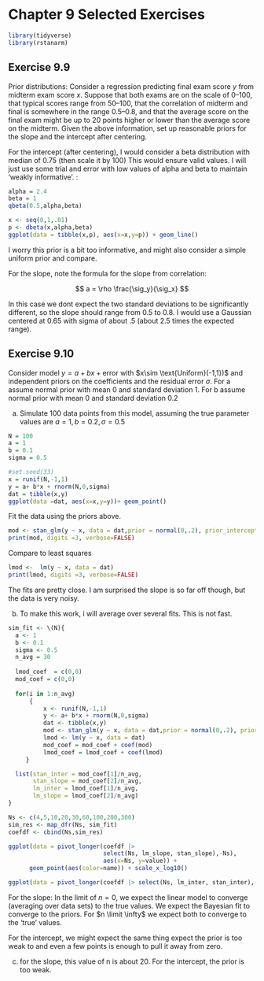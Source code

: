 # Chapter 9 Selected Exercises

```r
library(tidyverse)
library(rstanarm)
```
  

## Exercise 9.9
Prior distributions: Consider a regression predicting final exam score $y$  from midterm exam
score $x$. Suppose that both exams are on the scale of 0–100, that typical scores range from
50–100, that the correlation of midterm and final is somewhere in the range 0.5–0.8, and that the
average score on the final exam might be up to 20 points higher or lower than the average score
on the midterm.
Given the above information, set up reasonable priors for the slope and the intercept after
centering.


For the intercept (after centering), I would consider a beta distribution with median of 0.75   (then scale it by 100) This would ensure valid values. I will just use some trial and error with low values of alpha and beta to maintain 'weakly informative'.  :

```r
alpha = 2.4
beta = 1
qbeta(0.5,alpha,beta)
```


```r
x <- seq(0,1,.01)
p <- dbeta(x,alpha,beta)
ggplot(data = tibble(x,p), aes(x=x,y=p)) + geom_line()

```

I worry this prior is a bit too informative, and might also consider a simple uniform prior and compare.  


For the slope, note the formula for the slope from correlation:

$$ 
a = \rho \frac{\sig_y}{\sig_x}
$$


In this case we dont expect the two standard deviations to be significantly different, so the slope should range from 0.5 to 0.8.  I would use a Gaussian centered at 0.65 with sigma of about .5 (about 2.5 times the expected range).



## Exercise 9.10

Consider model $y=a + bx + \text{error}$ with $x\sim \text{Uniform}(-1,1})$ and independent priors on the coefficients and the residual error $\sigma$.  For a assume normal prior with mean 0 and standard deviation 1. For b assume normal prior with mean 0 and standard deviation 0.2

a)  Simulate   100 data points from this model, assuming the true parameter values are $a=1, b= 0.2, \sigma = 0.5$

```r
N = 100
a = 1
b = 0.1
sigma = 0.5

#set.seed(33)
x = runif(N,-1,1)
y = a+ b*x + rnorm(N,0,sigma)
dat = tibble(x,y)
ggplot(data =dat, aes(x=x,y=y))+ geom_point()

```

Fit the data using the priors above.

```r
mod <- stan_glm(y ~ x, data = dat,prior = normal(0,.2), prior_intercept = normal(0,1),  refresh=0)
print(mod, digits =3, verbose=FALSE)
```

Compare to least squares

```r
lmod <-  lm(y ~ x, data = dat)
print(lmod, digits =3, verbose=FALSE)
```
The fits are pretty close. I am surprised the slope is so far off though, but the data is very noisy.

b) To make this work, i will average over several fits. This is not fast.

```r
sim_fit <- \(N){
  a <- 1
  b <- 0.1
  sigma <- 0.5
  n_avg = 30
  
  lmod_coef  = c(0,0)
  mod_coef = c(0,0)
  
  for(i in 1:n_avg)
      {  
          x <- runif(N,-1,1)
          y <- a+ b*x + rnorm(N,0,sigma)
          dat <- tibble(x,y)
          mod <- stan_glm(y ~ x, data = dat,prior = normal(0,.2), prior_intercept = normal(0,1),  refresh=0)
          lmod <- lm(y ~ x, data = dat)
          mod_coef = mod_coef + coef(mod)
          lmod_coef = lmod_coef + coef(lmod)
     }

  list(stan_inter = mod_coef[1]/n_avg,
       stan_slope = mod_coef[2]/n_avg,
       lm_inter = lmod_coef[1]/n_avg, 
       lm_slope = lmod_coef[2]/n_avg)
}
```

```r
Ns <- c(4,5,10,20,30,60,100,200,300)
sim_res <- map_dfr(Ns, sim_fit)
coefdf <- cbind(Ns,sim_res)
```

 
```r
ggplot(data = pivot_longer(coefdf |>
                           select(Ns, lm_slope, stan_slope),-Ns),
                           aes(x=Ns, y=value)) + 
      geom_point(aes(color=name)) + scale_x_log10() 
```


```r
ggplot(data = pivot_longer(coefdf |> select(Ns, lm_inter, stan_inter),-Ns), aes(x=Ns, y=value)) + geom_point(aes(color=name)) + scale_x_log10()
```

For the slope:
In the limit of $n=0$, we expect the linear model to converge (averaging over data sets) to the true values. We expect the Bayesian fit to converge to the priors. For $n \limit \infty$  we expect both to converge to the 'true' values. 

For the intercept, we might expect the same thing expect the prior is too weak to and even a few points is enough to pull it away from zero.


c) for the slope, this value of n is about 20. For the intercept, the prior is too weak.
